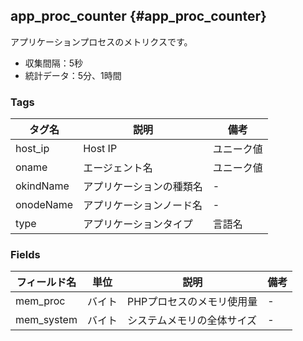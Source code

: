 ## app_proc_counter {#app_proc_counter}

アプリケーションプロセスのメトリクスです。

- 収集間隔：5秒
- 統計データ：5分、1時間

### Tags

| タグ名       | 説明           | 備考    |
| --------- | ------------ | ----- |
| host_ip   | Host IP      | ユニーク値 |
| oname     | エージェント名      | ユニーク値 |
| okindName | アプリケーションの種類名 | -     |
| onodeName | アプリケーションノード名 | -     |
| type      | アプリケーションタイプ  | 言語名   |

### Fields

| フィールド名     | 単位  | 説明             | 備考 |
| ---------- | --- | -------------- | -- |
| mem_proc   | バイト | PHPプロセスのメモリ使用量 | -  |
| mem_system | バイト | システムメモリの全体サイズ  | -  |
